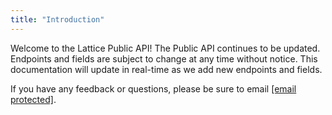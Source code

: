 ```yaml
---
title: "Introduction"
---
```


Welcome to the Lattice Public API! The Public API continues to be updated. Endpoints and fields are subject to change at any time without notice. This documentation will update in real-time as we add new endpoints and fields. 

If you have any feedback or questions, please be sure to email [\[email protected\]](/cdn-cgi/l/email-protection#beddcbcdcad1d3dbccdddfccdbfed2dfcacad7dddb90ddd1d3).